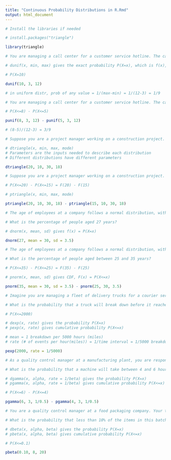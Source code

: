 ```yaml
---
title: "Continuous Probability Distributions in R.Rmd"
output: html_document
---
```


```r
# Install the libraries if needed

# install.packages("triangle")

library(triangle)

```

```r
# You are managing a call center for a customer service hotline. The call durations follow a uniform distribution between 3 minutes and 12 minutes. What is the probability of a customer call lasts 10 minutes? 

# dunif(x, min, max) gives the exact probability P(X=x), which is f(x), the prob density function

# P(X=10)

dunif(10, 3, 12)

# in uniform distr, prob of any value = 1/(max-min) = 1/(12-3) = 1/9

```

```r
# You are managing a call center for a customer service hotline. The call durations follow a uniform distribution between 3 minutes and 12 minutes. What is the probability of a customer call lasting between 5 to 8 minutes? 

# P(X<=8) - P(X<=5)

punif(8, 3, 12) - punif(5, 3, 12)

# (8-5)/(12-3) = 3/9

```

```r
# Suppose you are a project manager working on a construction project. The completion time follows a triangular distribution with a minimum time of 10 days, a maximum time of 30 days, and a most likely time of 18 days. What is the probability that a project takes 20 days to finish? 

# dtriangle(x, min, max, mode) 
# Parameters are the inputs needed to describe each distribution
# Different distributions have different parameters

dtriangle(20, 10, 30, 18)

```

```r
# Suppose you are a project manager working on a construction project. The completion time follows a triangular distribution with a minimum time of 10 days, a maximum time of 30 days, and a most likely time of 18 days. What is the probability that a project takes between 15 and 20 days to finish? 

# P(X<=20) - P(X<=15) = F(20) - F(15)

# ptriangle(x, min, max, mode) 

ptriangle(20, 10, 30, 18) - ptriangle(15, 10, 30, 18)

```

```r
# The age of employees at a company follows a normal distribution, with a mean age of 30 years and a standard deviation of 3.5 years.

# What is the percentage of people aged 27 years?

# dnorm(x, mean, sd) gives f(x) = P(X=x)

dnorm(27, mean = 30, sd = 3.5)

```

```r
# The age of employees at a company follows a normal distribution, with a mean age of 30 years and a standard deviation of 3.5 years.

# What is the percentage of people aged between 25 and 35 years?

# P(X<=35) - P(X<=25) = F(35) - F(25)

# pnorm(x, mean, sd) gives CDF, F(x) = P(X<=x)

pnorm(35, mean = 30, sd = 3.5) - pnorm(25, 30, 3.5)


```


```r

# Imagine you are managing a fleet of delivery trucks for a courier service. The time between breakdowns of your trucks follows an exponential distribution with a mean time between breakdowns of 5,000 miles driven. 

# What is the probability that a truck will break down before it reaches 2,000 miles driven?

# P(X<=2000)

# dexp(x, rate) gives the probability P(X=x)
# pexp(x, rate) gives cumulative probability P(X<=x)

# mean = 1 breakdown per 5000 hours (miles)
# rate (# of events per hour(miles)) = 1/time interval = 1/5000 breakdowns per hour (miles)

pexp(2000, rate = 1/5000)

```

```r
# As a quality control manager at a manufacturing plant, you are responsible for monitoring the time it takes for a machine to produce a specific component. The production time follows a gamma distribution with shape parameter (alpha) of 3 and rate parameter (beta) of 0.5. 

# What is the probability that a machine will take between 4 and 6 hours to produce the component. 

# dgamma(x, alpha, rate = 1/beta) gives the probability P(X=x)
# pgamma(x, alpha, rate = 1/beta) gives cumulative probability P(X<=x)

# P(X<=6) - P(X<=4)

pgamma(6, 3, 1/0.5) - pgamma(4, 3, 1/0.5)


```

```r
# You are a quality control manager at a food packaging company. Your task is to monitor the percentage of defective food items in a production batch. The percentage of defective items follows a beta distribution with with alpha = 8 and beta = 20. 

# What is the probability that less than 10% of the items in this batch are defective?

# dbeta(x, alpha, beta) gives the probability P(X=x)
# pbeta(x, alpha, beta) gives cumulative probability P(X<=x)

# P(X<=0.1)

pbeta(0.10, 8, 20)


```


